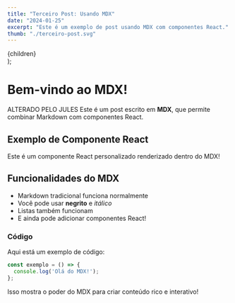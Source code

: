 ```yaml
---
title: "Terceiro Post: Usando MDX"
date: "2024-01-25"
excerpt: "Este é um exemplo de post usando MDX com componentes React."
thumb: "./terceiro-post.svg"
---
```


  <div style={{ 
    background: 'linear-gradient(135deg, #667eea 0%, #764ba2 100%)',
    color: 'white',
    padding: '1rem',
    borderRadius: '0.5rem',
    margin: '1rem 0'
  }}>
    {children}
  </div>
);

# Bem-vindo ao MDX!
ALTERADO PELO JULES
Este é um post escrito em **MDX**, que permite combinar Markdown com componentes React.

## Exemplo de Componente React

<CustomComponent>
  Este é um componente React personalizado renderizado dentro do MDX!
</CustomComponent>

## Funcionalidades do MDX

- Markdown tradicional funciona normalmente
- Você pode usar **negrito** e *itálico*
- Listas também funcionam
- E ainda pode adicionar componentes React!

### Código

Aqui está um exemplo de código:

```javascript
const exemplo = () => {
  console.log('Olá do MDX!');
};
```

Isso mostra o poder do MDX para criar conteúdo rico e interativo!
